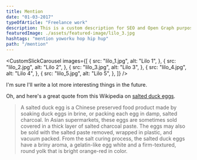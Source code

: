 ```yaml
---
title: Mention
date: "01-03-2017"
typeOfArticle: "Freelance work"
description: This is a custom description for SEO and Open Graph purposes, rather than the default generated excerpt. Simply add a description field to the frontmatter.
featuredImage: ./assets/featured-image/lilo_3.jpg
hashtags: "mention yoworku hop hip hup"
path: "/mention"
---
```


<CustomSlickCarousel
	images={[
		{
			src: "lilo_1.jpg",
			alt: "Lilo 1",
		},
		{
			src: "lilo_2.jpg",
			alt: "Lilo 2",
		},
		{
			src: "lilo_3.jpg",
			alt: "Lilo 3",
		},
		{
			src: "lilo_4.jpg",
			alt: "Lilo 4",
		},
		{
			src: "lilo_5.jpg",
			alt: "Lilo 5",
		},
	]}
/>

I'm sure I'll write a lot more interesting things in the future.

Oh, and here's a great quote from this Wikipedia on
[salted duck eggs](http://en.wikipedia.org/wiki/Salted_duck_egg).

> A salted duck egg is a Chinese preserved food product made by soaking duck
> eggs in brine, or packing each egg in damp, salted charcoal. In Asian
> supermarkets, these eggs are sometimes sold covered in a thick layer of salted
> charcoal paste. The eggs may also be sold with the salted paste removed,
> wrapped in plastic, and vacuum packed. From the salt curing process, the
> salted duck eggs have a briny aroma, a gelatin-like egg white and a
> firm-textured, round yolk that is bright orange-red in color.
